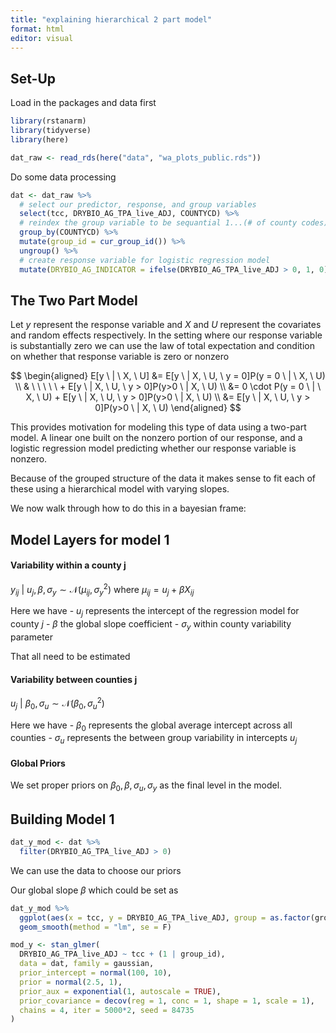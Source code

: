 ```yaml
---
title: "explaining hierarchical 2 part model"
format: html
editor: visual
---
```


## Set-Up

Load in the packages and data first

```r
library(rstanarm)
library(tidyverse)
library(here)

dat_raw <- read_rds(here("data", "wa_plots_public.rds"))
```


Do some data processing

```r
dat <- dat_raw %>% 
  # select our predictor, response, and group variables
  select(tcc, DRYBIO_AG_TPA_live_ADJ, COUNTYCD) %>% 
  # reindex the group variable to be sequantial 1...(# of county codes)
  group_by(COUNTYCD) %>% 
  mutate(group_id = cur_group_id()) %>% 
  ungroup() %>% 
  # create response variable for logistic regression model
  mutate(DRYBIO_AG_INDICATOR = ifelse(DRYBIO_AG_TPA_live_ADJ > 0, 1, 0))
```


## The Two Part Model

Let $y$ represent the response variable and $X$ and $U$ represent the covariates and random effects respectively. In the setting where our response variable is substantially zero we can use the law of total expectation and condition on whether that response variable is zero or nonzero

$$
\begin{aligned}
E[y \ | \ X, \ U] &=  E[y \ | X, \ U, \  y = 0]P(y = 0 \ | \ X, \ U)  \\
& \ \ \ \ \ + E[y \ | X, \ U, \ y > 0]P(y>0 \ | X, \ U) \\
&= 0 \cdot P(y = 0 \ | \ X, \ U) + E[y \ | X, \ U, \ y > 0]P(y>0 \ | X, \ U) \\
&= E[y \ | X, \ U, \ y > 0]P(y>0 \ | X, \ U)
\end{aligned}
$$

This provides motivation for modeling this type of data using a two-part model. A linear one built on the nonzero portion of our response, and a logistic regression model predicting whether our response variable is nonzero.

Because of the grouped structure of the data it makes sense to fit each of these using a hierarchical model with varying slopes.

We now walk through how to do this in a bayesian frame:

## Model Layers for model 1

#### Variability within a county j

$y_{ij}\ | \ u_j , \beta, \sigma_y \sim \mathcal{N}(\mu_{ij}, \sigma_y^2)$ where $\mu_{ij} = u_j + \beta X_{ij}$

Here we have
- $u_j$ represents the intercept of the regression model for county $j$
- $\beta$ the global slope coefficient
- $\sigma_y$ within county variability parameter

That all need to be estimated

#### Variability between counties j

$u_j \ | \ \beta_0, \sigma_u \sim \mathcal{N}(\beta_0, \sigma_u^2)$ 

Here we have
- $\beta_0$ represents the global average intercept across all counties
- $\sigma_u$ represents the between group variability in intercepts $u_j$

#### Global Priors

We set proper priors on $\beta_0, \beta, \sigma_u, \sigma_y$ as the final level in the model.

## Building Model 1

```r
dat_y_mod <- dat %>% 
  filter(DRYBIO_AG_TPA_live_ADJ > 0)
```

We can use the data to choose our priors

Our global slope $\beta$ which could be set as 

```r
dat_y_mod %>% 
  ggplot(aes(x = tcc, y = DRYBIO_AG_TPA_live_ADJ, group = as.factor(group_id))) +
  geom_smooth(method = "lm", se = F)
```


```r
mod_y <- stan_glmer(
  DRYBIO_AG_TPA_live_ADJ ~ tcc + (1 | group_id), 
  data = dat, family = gaussian,
  prior_intercept = normal(100, 10),
  prior = normal(2.5, 1), 
  prior_aux = exponential(1, autoscale = TRUE),
  prior_covariance = decov(reg = 1, conc = 1, shape = 1, scale = 1),
  chains = 4, iter = 5000*2, seed = 84735
)
```

